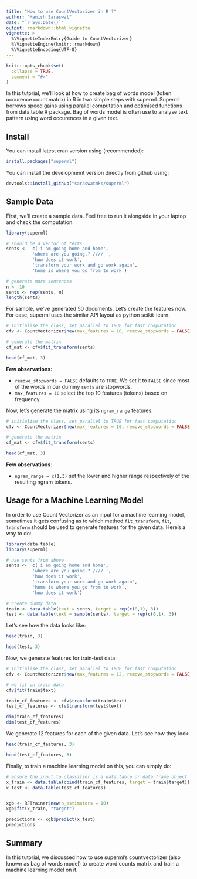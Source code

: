 ```yaml
---
title: "How to use CountVectorizer in R ?"
author: "Manish Saraswat"
date: "`r Sys.Date()`"
output: rmarkdown::html_vignette
vignette: >
  %\VignetteIndexEntry{Guide to CountVectorizer}
  %\VignetteEngine{knitr::rmarkdown}
  %\VignetteEncoding{UTF-8}
---
```


```r
knitr::opts_chunk$set(
  collapse = TRUE,
  comment = "#>"
)
```

In this tutorial, we'll look at how to create bag of words model (token occurence count matrix) in R in two simple steps with superml. Superml borrows speed gains using parallel computation and optimised functions from data.table R package. Bag of words model is often use to analyse text pattern using word occurences in a given text.

## Install 

You can install latest cran version using (recommended):

```r
install.packages("superml")
```

You can install the developmemt version directly from github using:


```r
devtools::install_github("saraswatmks/superml")
```

## Sample Data

First, we'll create a sample data. Feel free to run it alongside in your laptop and check the computation.

```r
library(superml)

# should be a vector of texts
sents <-  c('i am going home and home',
          'where are you going.? //// ',
          'how does it work',
          'transform your work and go work again',
          'home is where you go from to work')

# generate more sentences
n <- 10
sents <- rep(sents, n) 
length(sents)
```

For sample, we've generated 50 documents. Let's create the features now. For ease, superml uses the similar API
layout as python scikit-learn.

```r
# initialise the class, set parallel to TRUE for fast computation
cfv <- CountVectorizer$new(max_features = 10, remove_stopwords = FALSE, parallel = FALSE)

# generate the matrix
cf_mat <- cfv$fit_transform(sents)

head(cf_mat, 3)

```

**Few observations:**

* `remove_stopwords = FALSE` defaults to `TRUE`. We set it to `FALSE` since most of the words in our dummy `sents` are stopwords. 
* `max_features = 10` select the top 10 features (tokens) based on frequency.

 
 Now, let's generate the matrix using its `ngram_range` features.
 
```r
# initialise the class, set parallel to TRUE for fast computation
cfv <- CountVectorizer$new(max_features = 10, remove_stopwords = FALSE, ngram_range = c(1, 3), parallel = FALSE)

# generate the matrix
cf_mat <- cfv$fit_transform(sents)

head(cf_mat, 3)

```
 
**Few observations:**

* `ngram_range = c(1,3)` set the lower and higher range respectively of the resulting ngram tokens.


## Usage for a Machine Learning Model

In order to use Count Vectorizer as an input for a machine learning model, sometimes it gets confusing as to which method `fit_transform`, `fit`, `transform` should be used to generate  features for the given data. Here's a way to do:

```r

library(data.table)
library(superml)

# use sents from above
sents <-  c('i am going home and home',
          'where are you going.? //// ',
          'how does it work',
          'transform your work and go work again',
          'home is where you go from to work',
          'how does it work')

# create dummy data
train <- data.table(text = sents, target = rep(c(0,1), 3))
test <- data.table(text = sample(sents), target = rep(c(0,1), 3))
```

Let's see how the data looks like:

```r
head(train, 3)

```

```r
head(test, 3)
```

Now, we generate features for train-test data:

```r
# initialise the class, set parallel to TRUE for fast computation
cfv <- CountVectorizer$new(max_features = 12, remove_stopwords = FALSE, ngram_range = c(1,3), parallel = FALSE)

# we fit on train data
cfv$fit(train$text)

train_cf_features <- cfv$transform(train$text)
test_cf_features <- cfv$transform(test$text)

dim(train_cf_features)
dim(test_cf_features)

```


We generate 12 features for each of the given data. Let's see how they look:

```r
head(train_cf_features, 3)
```

```r
head(test_cf_features, 3)
```


Finally, to train a machine learning model on this, you can simply do:

```r

# ensure the input to classifier is a data.table or data.frame object
x_train <- data.table(cbind(train_cf_features, target = train$target))
x_test <- data.table(test_cf_features)


xgb <- RFTrainer$new(n_estimators = 10)
xgb$fit(x_train, "target")

predictions <- xgb$predict(x_test)
predictions

```


## Summary

In this tutorial, we discussed how to use superml's countvectorizer (also known as bag of words model) to create word counts matrix and train a machine learning model on it.

